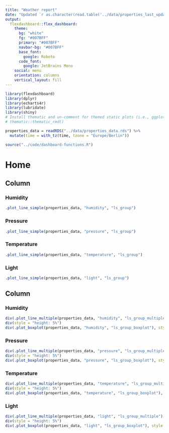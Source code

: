 ```yaml
---
title: "Weather report"
date: "Updated `r as.character(read.table('../data/properties_last_update.txt'))`"
output: 
  flexdashboard::flex_dashboard:
    theme:
      bg: "white"
      fg: "#007BFF" 
      primary: "#007BFF"
      navbar-bg: "#007BFF"
      base_font:
        google: Roboto
      code_font:
        google: JetBrains Mono
    social: menu
    orientation: columns
    vertical_layout: fill
---
```


```r
library(flexdashboard)
library(dplyr)
library(echarts4r)
library(lubridate)
library(shiny)
# Install thematic and un-comment for themed static plots (i.e., ggplot2)
# thematic::thematic_rmd()
```

```r
properties_data = readRDS("../data/properties_data.rds") %>%
  mutate(time = with_tz(time, tzone = "Europe/Berlin"))
```

```r
source("../code/dashboard-functions.R")
```

Home
===================================== 

Column {data-width=300}
-----------------------------------------------------------------------

### Humidity

```r
.plot_line_simple(properties_data, "humidity", "ls_group")
```

### Pressure

```r
.plot_line_simple(properties_data, "pressure", "ls_group")
```

### Temperature

```r
.plot_line_simple(properties_data, "temperature", "ls_group")
```

### Light

```r
.plot_line_simple(properties_data, "light", "ls_group")
```

Column {data-width=700 .tabset}
-----------------------------------------------------------------------

### Humidity


```r
div(.plot_line_multiple(properties_data, "humidity", "ls_group_multiple"), style = "height: 40%")
div(style = "height: 5%")
div(.plot_boxplot(properties_data, "humidity", "ls_group_boxplot"), style = "height: 55%")
```

### Pressure

```r
div(.plot_line_multiple(properties_data, "pressure", "ls_group_multiple"), style = "height: 40%")
div(style = "height: 5%")
div(.plot_boxplot(properties_data, "pressure", "ls_group_boxplot"), style = "height: 55%")
```

### Temperature

```r
div(.plot_line_multiple(properties_data, "temperature", "ls_group_multiple"), style = "height: 40%")
div(style = "height: 5%")
div(.plot_boxplot(properties_data, "temperature", "ls_group_boxplot"), style = "height: 55%")
```

### Light

```r
div(.plot_line_multiple(properties_data, "light", "ls_group_multiple"), style = "height: 40%")
div(style = "height: 5%")
div(.plot_boxplot(properties_data, "light", "ls_group_boxplot"), style = "height: 55%")
```

